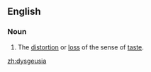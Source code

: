 ==English==

===Noun===
{{en-noun|~}}

# The [[distortion]] or [[loss]] of the sense of [[taste]].

[[zh:dysgeusia]]